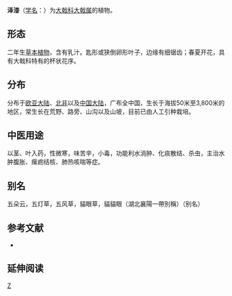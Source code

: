 {{Speciesbox 
| taxon = Euphorbia helioscopia
| authority = Linn.
| image = Euphorbia helioscopia2.jpg
}}

'''泽漆'''（[[学名|学名]]：{{lang|la|''Euphorbia helioscopia''}}）为[[大戟科|大戟科]][[大戟属|大戟属]]的植物。

== 形态 ==
二年生[[草本植物|草本植物]]，含有乳汁。匙形或狭倒卵形叶子，边缘有细锯齿；春夏开花，具有大戟科特有的杯状花序。

== 分布 ==
分布于[[欧亚大陆|欧亚大陆]]、[[北非|北非]]以及[[中国大陆|中国大陆]]，广布全中国，生长于海拔50米至3,800米的地区，常生长在荒野、路旁、山沟以及山坡，目前已由人工引种栽培。

== 中医用途 ==
以茎、叶入药，性微寒，味苦辛，小毒，功能利水消肿、化痰散结、杀虫，主治水肿腹胀、瘰疬结核、肺热咳喘等症。

== 别名 ==
五朵云，五灯草，五风草，貓眼草，貓貓眼（湖北襄陽一帶別稱）（别名）

== 参考文献 ==
<div class="references-small">
* {{cite web| url =http://www.bioinfo.cn/db05/KmzwSpecies.php?action=view&id=7643| title =泽漆| work =《中国高等植物数据库全库》| publisher =中国科学院微生物研究所| author =昆明植物研究所| accessdate =2009-02-25| deadurl =yes| archiveurl =https://web.archive.org/web/20160305080425/http://www.bioinfo.cn/db05/KmzwSpecies.php?action=view&id=7643| archivedate =2016-03-05}}
</div>

== 延伸阅读 ==
{{Wikisource further reading}}

{{Authority control}}
{{Taxonbar|from=Q148889}}

[[Category:大戟属|Z]]